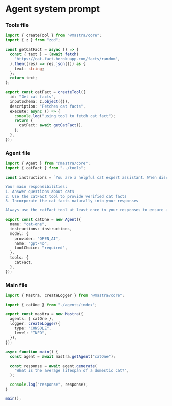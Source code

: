 # Agent system prompt

### Tools file

```ts filename=/src/mastra/tools.ts showLineNumbers copy
import { createTool } from "@mastra/core";
import { z } from "zod";

const getCatFact = async () => {
  const { text } = (await fetch(
    "https://cat-fact.herokuapp.com/facts/random",
  ).then((res) => res.json())) as {
    text: string;
  };
  return text;
};

export const catFact = createTool({
  id: "Get cat facts",
  inputSchema: z.object({}),
  description: "Fetches cat facts",
  execute: async () => {
    console.log("using tool to fetch cat fact");
    return {
      catFact: await getCatFact(),
    };
  },
});
```

### Agent file

```ts filename=/src/mastra/agent.ts showLineNumbers copy
import { Agent } from "@mastra/core";
import { catFact } from "../tools";

const instructions = `You are a helpful cat expert assistant. When discussing cats, you should always include an interesting cat fact.

Your main responsibilities:
1. Answer questions about cats
2. Use the catFact tool to provide verified cat facts
3. Incorporate the cat facts naturally into your responses

Always use the catFact tool at least once in your responses to ensure accuracy.`;

export const catOne = new Agent({
  name: "cat-one",
  instructions: instructions,
  model: {
    provider: "OPEN_AI",
    name: "gpt-4o",
    toolChoice: "required",
  },
  tools: {
    catFact,
  },
});
```

### Main file

```ts filename=/src/mastra/index.ts showLineNumbers copy
import { Mastra, createLogger } from "@mastra/core";

import { catOne } from "./agents/index";

export const mastra = new Mastra({
  agents: { catOne },
  logger: createLogger({
    type: "CONSOLE",
    level: "INFO",
  }),
});

async function main() {
  const agent = await mastra.getAgent("catOne");

  const response = await agent.generate(
    "What is the average lifespan of a domestic cat?",
  );

  console.log("response", response);
}

main();
```
